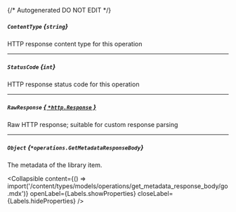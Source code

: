 {/* Autogenerated DO NOT EDIT  */}

##### `ContentType` *{`string`}*
HTTP response content type for this operation

---
##### `StatusCode` *{`int`}*
HTTP response status code for this operation

---
##### `RawResponse` [*{ `*http.Response` }*](https://pkg.go.dev/net/http#Response)
Raw HTTP response; suitable for custom response parsing

---
##### `Object` *{`*operations.GetMetadataResponseBody`}*
The metadata of the library item.

<Collapsible content={() => import('/content/types/models/operations/get_metadata_response_body/go.mdx')} openLabel={Labels.showProperties} closeLabel={Labels.hideProperties} />



